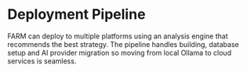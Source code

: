 # Deployment Pipeline

FARM can deploy to multiple platforms using an analysis engine that recommends the best strategy. The pipeline handles building, database setup and AI provider migration so moving from local Ollama to cloud services is seamless.
